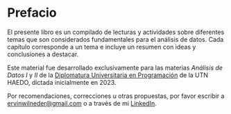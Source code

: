 # Prefacio {.unnumbered}

El presente libro es un compilado de lecturas y actividades sobre diferentes temas que son considerados fundamentales para el análisis de datos. Cada capítulo corresponde a un tema e incluye un resumen con ideas y conclusiones a destacar.

Este material fue desarrollado exclusivamente para las materias _Análisis de Datos I_ y _II_ de la [Diplomatura Universitaria en Programación](https://www.frh.utn.edu.ar/cursoscursos_diplomatura) de la UTN HAEDO, dictada inicialmente en 2023.

Por recomendaciones, correcciones u otras propuestas, por favor escribir a <ervinwilneder@gmail.com> o a través de mi [LinkedIn](https://linkedin.com/in/ervinwilneder).
